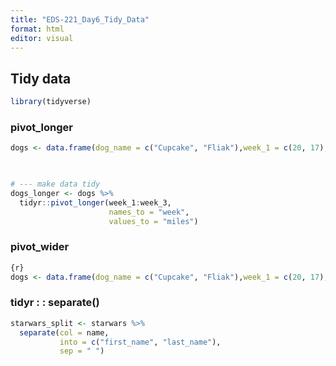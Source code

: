 ```yaml
---
title: "EDS-221_Day6_Tidy_Data"
format: html
editor: visual
---
```


## Tidy data

```r
library(tidyverse)
```

### pivot_longer

```r
dogs <- data.frame(dog_name = c("Cupcake", "Fliak"),week_1 = c(20, 17), week_2 = c(21, 30), week_3 = c(24, 40))

  
```

```r
# --- make data tidy
dogs_longer <- dogs %>%
  tidyr::pivot_longer(week_1:week_3, 
                      names_to = "week",
                      values_to = "miles")
```

### pivot_wider

```r
{r}
dogs <- data.frame(dog_name = c("Cupcake", "Fliak"),week_1 = c(20, 17), week_2 = c(21, 30), week_3 = c(24, 40))

```

### tidyr : : separate()

```r
starwars_split <- starwars %>% 
  separate(col = name,
           into = c("first_name", "last_name"), 
           sep = " ")
```
